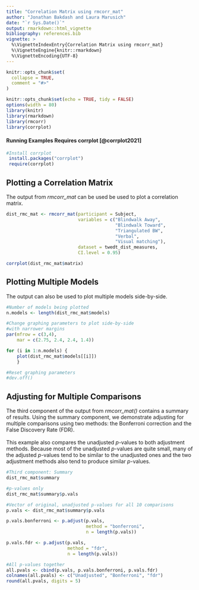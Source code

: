 ```yaml
---
title: "Correlation Matrix using rmcorr_mat"
author: "Jonathan Bakdash and Laura Marusich"
date: "`r Sys.Date()`"
output: rmarkdown::html_vignette
bibliography: references.bib 
vignette: >
  %\VignetteIndexEntry{Correlation Matrix using rmcorr_mat}
  %\VignetteEngine{knitr::rmarkdown}
  %\VignetteEncoding{UTF-8}
---
```


```r
knitr::opts_chunk$set(
  collapse = TRUE,
  comment = "#>"
)
```

```r
knitr::opts_chunk$set(echo = TRUE, tidy = FALSE)
options(width = 80)
library(knitr)
library(rmarkdown)
library(rmcorr) 
library(corrplot) 

```
#### Running Examples Requires corrplot [@corrplot2021]
```r
#Install corrplot
 install.packages("corrplot")
 require(corrplot)
```

## Plotting a Correlation Matrix 
The output from *rmcorr_mat* can be used be used to plot a correlation matrix.
```r
dist_rmc_mat <- rmcorr_mat(participant = Subject, 
                           variables = c("Blindwalk Away",
                                         "Blindwalk Toward",
                                         "Triangulated BW",
                                         "Verbal",
                                         "Visual matching"),
                           dataset = twedt_dist_measures,
                           CI.level = 0.95)

corrplot(dist_rmc_mat$matrix)
```

## Plotting Multiple Models
The output can also be used to plot multiple models side-by-side.
```r
#Number of models being plotted
n.models <- length(dist_rmc_mat$models)

#Change graphing parameters to plot side-by-side
#with narrower margins
par(mfrow = c(3,4), 
    mar = c(2.75, 2.4, 2.4, 1.4))

for (i in 1:n.models) {
    plot(dist_rmc_mat$models[[i]])
    }

#Reset graphing parameters
#dev.off()
```

## Adjusting for Multiple Comparisons
The third component of the output from *rmcorr_mat()* contains a summary of results. Using the summary component, we demonstrate adjusting for multiple comparisons using two methods: the Bonferroni correction and the False Discovery Rate (FDR). <br>
<br>
This example also compares the unadjusted *p*-values to both adjustment methods. Because most of the unadjusted *p*-values are quite small, many of the adjusted *p*-values tend to be similar to the unadjusted ones and the two adjustment methods also tend to produce similar *p*-values.   


```r
#Third component: Summary
dist_rmc_mat$summary

#p-values only
dist_rmc_mat$summary$p.vals

#Vector of original, unadjusted p-values for all 10 comparisons
p.vals <- dist_rmc_mat$summary$p.vals

p.vals.bonferroni <- p.adjust(p.vals, 
                              method = "bonferroni",
                              n = length(p.vals))

p.vals.fdr <- p.adjust(p.vals, 
                       method = "fdr",
                       n = length(p.vals))

#All p-values together
all.pvals <- cbind(p.vals, p.vals.bonferroni, p.vals.fdr)
colnames(all.pvals) <- c("Unadjusted", "Bonferroni", "fdr")
round(all.pvals, digits = 5)
```